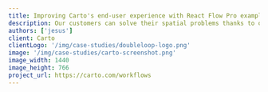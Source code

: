 ```yaml
---
title: Improving Carto's end-user experience with React Flow Pro examples
description: Our customers can solve their spatial problems thanks to our data catalog and analytical tools. We are using React Flow for our Workflows tool, which is our main visual tool to automate data preparation & analysis pipelines
authors: ['jesus']
client: Carto
clientLogo: '/img/case-studies/doubleloop-logo.png'
image: '/img/case-studies/carto-screenshot.png'
image_width: 1440
image_height: 766
project_url: https://carto.com/workflows
---
```



<QandA
  className="mt-16"
  question="Can you tell me a little bit about Carto?"
  answer="CARTO is a Location Intelligence Platform. Our customers can solve their spatial problems thanks to our data catalog and analytical tools. They do it over our fully cloud-native platform, as we’re integrated with the most modern and powerful cloud data warehouses (Google BigQuery, Snowflake, Amazon Redshift, etc.)."
/>

<QandA
  question="What is your role at Carto?"
  answer="As a front-end developer, I strive to get our platform's best UI & UX. As a result our team currently works with a stack around the React ecosystem, both on applications for end users (Workflows, Builder, Workspace) plus a set of tools for developers (CARTO for React, CARTO for deck.gl)."
/>

<QandA
  question="What problem or decision were you facing that made you decide to use React
  Flow?"
  answer="We wanted to provide our end-users with an easy-to-use & intuitive UI so that they can create, share, and execute analytical processes using spatial data. This has been traditionally done just by a few specialists, with a big knowledge in the Spatial SQL domain and hard-to-use environments (complex desktop tools, CLI…)."
/>

<QandA
  question="How are you currently using React Flow?"
  answer="We are using React Flow for our “Workflows”, which is our main visual tool to automate data preparation & analysis pipelines with a no-code workflow approach. It's integrated with our Workspace & Builder tools (for asset management & maps creation)."
/>

<QandA
  question="Can you give an example of something about React Flow that you have found
  especially useful?"
  answer="We evaluated several tools (even started a proof of concept with a different library), but after a detailed analysis of React Flow, we quickly migrated due to its well-designed API, modern React code with hooks, extensibility, and nice documentation. Also, we found the Pro examples very useful to easily enhance the functionality."
/>

<QandA
  question="How have the features of your React Flow subscription helped you so far?"
  answer="I would say all of them. We’re always eager to improve the UI/UX of Workflows, so for example we included Minimaps just after it was launched. We have also used the ‘Undo and Redo’ Pro example to inspire our implementation of it, and the most recent was reporting a small but annoying issue about keyboard events on nodes, and it was quickly attended to and included in a patch release."
/>

<QandA
  question="Did you have any trouble with the library at any point along the way?"
  answer="Integration was really smooth in our frontend codebase, from the very beginning. We were able to do the integration very autonomously"
/>
